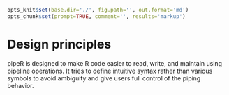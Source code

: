 ```r
opts_knit$set(base.dir='./', fig.path='', out.format='md')
opts_chunk$set(prompt=TRUE, comment='', results='markup')
```

# Design principles

pipeR is designed to make R code easier to read, write, and maintain using pipeline operations. It tries to define intuitive syntax rather than various symbols to avoid ambiguity and give users full control of the piping behavior.

